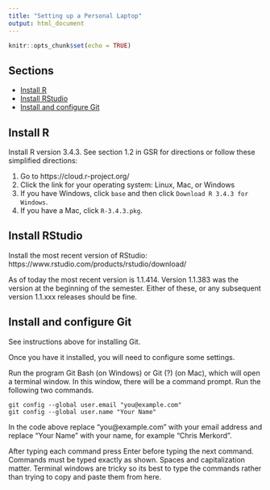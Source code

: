 ```yaml
---
title: "Setting up a Personal Laptop"
output: html_document
---
```


```r
knitr::opts_chunk$set(echo = TRUE)
```
## Sections

- [Install R]
- [Install RStudio]
- [Install and configure Git]

## Install R

Install R version 3.4.3. See section 1.2 in GSR for directions or follow these simplified directions:

1. Go to https://cloud.r-project.org/
2. Click the link for your operating system: Linux, Mac, or Windows
3. If you have Windows, click `base` and then click `Download R 3.4.3 for Windows`.
4. If you have a Mac, click `R-3.4.3.pkg`.

## Install RStudio

Install the most recent version of RStudio: https://www.rstudio.com/products/rstudio/download/

As of today the most recent version is 1.1.414. Version 1.1.383 was the version at the beginning of the semester. Either of these, or any subsequent version 1.1.xxx releases should be fine.

## Install and configure Git

See instructions above for installing Git.

Once you have it installed, you will need to configure some settings. 

Run the program Git Bash (on Windows) or Git (?) (on Mac), which will open a terminal window. In this window, there will be a command prompt. Run the following two commands.

    git config --global user.email "you@example.com"
    git config --global user.name "Your Name"

In the code above replace "you@example.com" with your email address and replace "Your Name" with your name, for example "Chris Merkord".

After typing each command press Enter before typing the next command. Commands must be typed exactly as shown. Spaces and capitalization matter. Terminal windows are tricky so its best to type the commands rather than trying to copy and paste them from here.